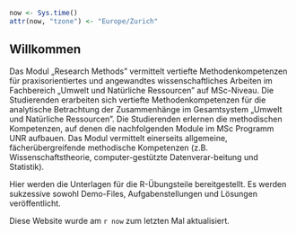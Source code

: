 ```r
now <- Sys.time()
attr(now, "tzone") <- "Europe/Zurich"
```

## Willkommen {.unnumbered}

Das Modul „Research Methods" vermittelt vertiefte Methodenkompetenzen für praxisorientiertes und angewandtes wissenschaftliches Arbeiten im Fachbereich „Umwelt und Natürliche Ressourcen" auf MSc-Niveau. Die Studierenden erarbeiten sich vertiefte Methodenkompetenzen für die analytische Betrachtung der Zusammenhänge im Gesamtsystem „Umwelt und Natürliche Ressourcen". Die Studierenden erlernen die methodischen Kompetenzen, auf denen die nachfolgenden Module im MSc Programm UNR aufbauen. Das Modul vermittelt einerseits allgemeine, fächerübergreifende methodische Kompetenzen (z.B. Wissenschaftstheorie, computer-gestützte Datenverar-beitung und Statistik).

Hier werden die Unterlagen für die R-Übungsteile bereitgestellt. Es werden sukzessive sowohl Demo-Files, Aufgabenstellungen und Lösungen veröffentlicht.

Diese Website wurde am `r now` zum letzten Mal aktualisiert.
